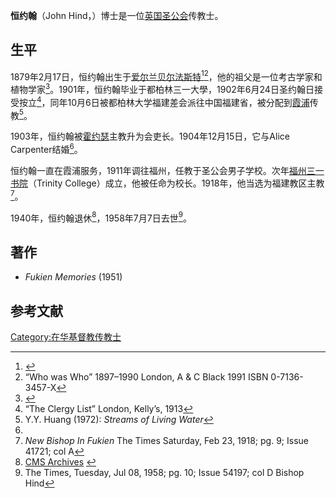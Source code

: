 {{Infobox Person
| name = 恒约翰
| image     = Bishop john hind.jpg
| caption = 圣公会福建教区主教
| image_size = 160px
| birth_date = 1879年2月17日
| birth_place = [[爱尔兰|爱尔兰]][[贝尔法斯特|贝尔法斯特]]
| death_date = 1958年7月7日
| death_place =
}}
'''恒约翰'''（John Hind，{{bd|1879年|2月17日|1958年|7月7日}}）博士是一位[[英国圣公会|英国圣公会]]传教士。

== 生平 ==
1879年2月17日，恒约翰出生于[[爱尔兰|爱尔兰]][[贝尔法斯特|贝尔法斯特]]<ref>{{Cite web |url=http://revpatrickcomerford.blogspot.com/2008_03_03_archive.html |title=Church of Ireland Overseas Missions |access-date=2010-12-23 |archive-date=2012-02-28 |archive-url=https://web.archive.org/web/20120228231847/http://revpatrickcomerford.blogspot.com/2008_03_03_archive.html |dead-url=no }}</ref><ref>“Who was Who” 1897–1990 London, A & C Black 1991 ISBN 0-7136-3457-X</ref>，他的祖父是一位考古学家和植物学家<ref>{{cite web |url=http://www.lisburn.com/books/derriaghy/derriaghy4.html |title=Christ Church Derriaghy: A Short History of the Parish |accessdate=31 August 2010 |author=BARR, W. N. C. |publisher= |date=September 20, 1974 |archive-date=2016-03-04 |archive-url=https://web.archive.org/web/20160304091844/http://lisburn.com/books/derriaghy/derriaghy4.html |dead-url=no }}</ref>。1901年，恒约翰毕业于都柏林三一大學，1902年6月24日圣约翰日接受按立<ref>“The Clergy List” London, Kelly’s, 1913</ref>，同年10月6日被都柏林大学福建差会派往中国福建省，被分配到[[霞浦县|霞浦]]传教<ref name="streams">Y.Y. Huang (1972): ''Streams of Living Water''</ref>。

1903年，恒约翰被[[霍约瑟|霍约瑟]]主教升为会吏长。1904年12月15日，它与Alice Carpenter结婚<ref name="streams"/>。

恒约翰一直在霞浦服务，1911年调往福州，任教于圣公会男子学校。次年[[福州三一学校|福州三一书院]]（Trinity College）成立，他被任命为校长。1918年，他当选为福建教区主教<ref>''New Bishop In Fukien'' The Times Saturday, Feb 23, 1918; pg. 9; Issue 41721; col A</ref>。

1940年，恒约翰退休<ref>[http://www.adam-matthew-publications.co.uk/collections_az/cms-1-18/description.aspx CMS Archives] {{webarchive|url=https://archive.is/20120724055530/http://www.adam-matthew-publications.co.uk/collections_az/cms-1-18/description.aspx |date=2012-07-24 }}</ref>，1958年7月7日去世<ref>The Times, Tuesday, Jul 08, 1958; pg. 10; Issue 54197; col D Bishop Hind</ref>。

== 著作 ==
* ''Fukien Memories'' (1951)

== 参考文献 ==
{{reflist}}

{{DEFAULTSORT:Hind, John}}

[[Category:在华基督教传教士|Category:在华基督教传教士]]

{{s-start}}
{{s-rel|en}}
{{succession box
| before = [[贝嘉德|贝嘉德]]
| title = 福建教区主教
| years = 1918–1940
| after = [[舒展|舒展]]
}}
{{s-end}}
{{福州基督教传教士}}